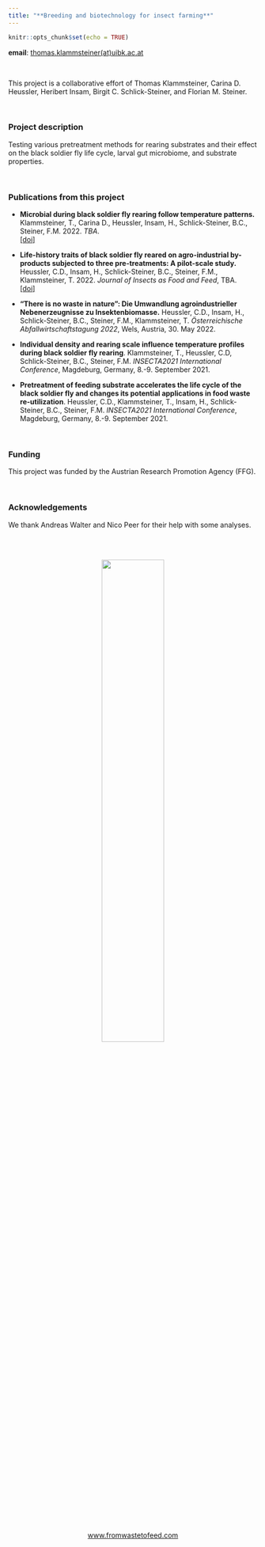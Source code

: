 ```yaml
---
title: "**Breeding and biotechnology for insect farming**"
---
```


```r
knitr::opts_chunk$set(echo = TRUE)
```

**email**: [thomas.klammsteiner(at)uibk.ac.at](mailto:thomas.klammsteiner@uibk.ac.at)  

<br/>

This project is a collaborative effort of Thomas Klammsteiner, Carina D. Heussler, Heribert Insam, Birgit C. Schlick-Steiner, and Florian M. Steiner.

<br/>

### Project description  
Testing various pretreatment methods for rearing substrates and their effect on the black soldier fly life cycle, larval gut microbiome, and substrate properties.

<br/>

### Publications from this project
- **Microbial during black soldier fly rearing follow temperature patterns.** Klammsteiner, T., Carina D., Heussler, Insam, H., Schlick-Steiner, B.C., Steiner, F.M. 2022. *TBA*.  
[[doi]](https://www.doi.org/)  

- **Life-history traits of black soldier fly reared on agro-industrial by-products subjected to three pre-treatments: A pilot-scale study.** Heussler, C.D., Insam, H., Schlick-Steiner, B.C., Steiner, F.M., Klammsteiner, T. 2022. *Journal of Insects as Food and Feed*, TBA.  
[[doi]](https://www.doi.org/)  

- **"There is no waste in nature": Die Umwandlung agroindustrieller Nebenerzeugnisse zu Insektenbiomasse.** Heussler, C.D., Insam, H., Schlick-Steiner, B.C., Steiner, F.M., Klammsteiner, T. *Österreichische Abfallwirtschaftstagung 2022*, Wels, Austria, 30. May 2022.

- **Individual density and rearing scale influence temperature profiles during black soldier fly rearing**. Klammsteiner, T., Heussler, C.D, Schlick-Steiner, B.C., Steiner, F.M. *INSECTA2021 International Conference*, Magdeburg, Germany, 8.-9. September 2021.  

- **Pretreatment of feeding substrate accelerates the life cycle of the black soldier fly and changes its potential applications in food waste re-utilization**. Heussler, C.D., Klammsteiner, T., Insam, H., Schlick-Steiner, B.C., Steiner, F.M. *INSECTA2021 International Conference*, Magdeburg, Germany, 8.-9. September 2021.  

<br/>

### Funding
This project was funded by the Austrian Research Promotion Agency (FFG).

<br/>

### Acknowledgements  
We thank Andreas Walter and Nico Peer for their help with some analyses. 

<br/>
<br/>

<center>
  <a href="https://www.fromwastetofeed.com">
    <img src="https://raw.githubusercontent.com/tklammsteiner/fromwastetofeed/gh-pages/media/header-logo.png" width="50%"/>
  </a>  
  
  [www.fromwastetofeed.com](https://www.fromwastetofeed.com)
</center>

<br/>